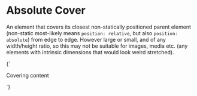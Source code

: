 
<Meta title="Layout/Absolute cover" />

# Absolute Cover

An element that covers its closest non-statically positioned parent element (non-static most-likely means `position: relative`, but also `position: absolute`) from edge to edge. However large or small, and of any width/height ratio, so this may not be suitable for images, media etc. (any elements with intrinsic dimensions that would look weird stretched).

<Canvas>
  <Story name="Absolute cover">
    {`
      <div class="l-absolute-cover u-background-color--secondary">
        <p>Covering content</p>
      </div>
    `}
  </Story>
</Canvas>
